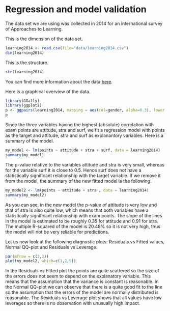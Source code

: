 # Regression and model validation

The data set we are using was collected in 2014 for an international survey of Approaches to Learning.

This is the dimension of the data set.
```r
learning2014 <- read.csv(file="data/learning2014.csv")
dim(learning2014)
```

This is the structure.
```r
str(learning2014)
```

You can find more information about the data [here](http://www.helsinki.fi/~kvehkala/JYTmooc/JYTOPKYS3-meta.txt).

Here is a graphical overview of the data. 
```r
library(GGally)
library(ggplot2)
p <- ggpairs(learning2014, mapping = aes(col=gender, alpha=0.3), lower = list(combo = wrap("facethist", bins = 20)))
p
```

Since the three variables having the highest (absolute) correlation with exam points are attitude, stra and surf, we fit a regression model with points as the target and attitude, stra and surf as explanantory variables. Here is a summary of the model.

```r
my_model <- lm(points ~ attitude + stra + surf, data = learning2014)
summary(my_model)
```

The p-value relative to the variables attitude and stra is very small, whereas for the variable surf it is close to 0.5. Hence surf does not have a statistically significant relationship with the target variable. If we remove it from the model, the summary of the new fitted model is the following.

```r
my_model2 <- lm(points ~ attitude + stra , data = learning2014)
summary(my_model2)
```

As you can see, in the new model the p-value of attitude is very low and that of stra is also quite low, which means that both variables have a statistically significant relationship with exam points. The slope of the lines in the model is estimated to be roughly 0.35 for attitude and 0.91 for stra.
The multiple R-squared of the model is 20.48% so it is not very high, thus the model will not be very reliable for predictions.

Let us now look at the following diagnostic plots: Residuals vs Fitted values, Normal QQ-plot and Residuals vs Leverage.

```r
par(mfrow = c(2,2))
plot(my_model2, which=c(1,2,5))
```

In the Residuals vs Fitted plot the points are quite scattered so the size of the errors does not seem to depend on the explanatory variable. This means that the assumption that the variance is constant is reasonable. 
In the Normal QQ-plot we can observe that there is a quite good fit to the line so the assumption that the errors of the model are normally distributed is reasonable. The Residuals vs Leverage plot shows that all values have low leverages so there is no observation with unusually high impact.